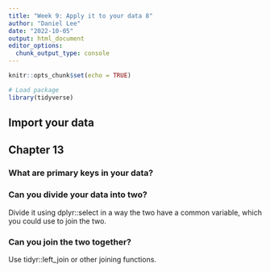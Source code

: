 ```yaml
---
title: "Week 9: Apply it to your data 8"
author: "Daniel Lee"
date: "2022-10-05"
output: html_document
editor_options: 
  chunk_output_type: console
---
```


```r
knitr::opts_chunk$set(echo = TRUE)

# Load package
library(tidyverse)
```

## Import your data


## Chapter 13

### What are primary keys in your data?


### Can you divide your data into two?
Divide it using dplyr::select in a way the two have a common variable, which you could use to join the two.


### Can you join the two together?
Use tidyr::left_join or other joining functions.
